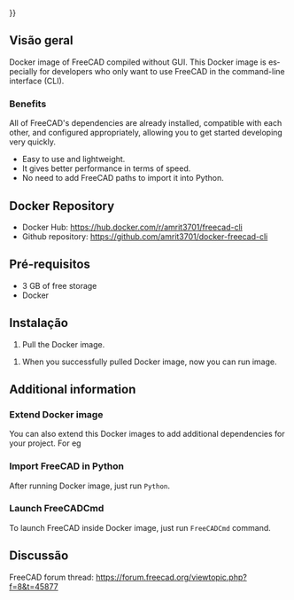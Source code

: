 <languages/>
{{UnfinishedDocu{{#translation:}}}}

{{Docnav
|[[Compile_on_Docker/pt-br|Compilar no Docker]]
|[[Compiling_(Speeding_up)/pt-br|Compilação (Acelerada)]]
}}

{{TOCright}}

<span id="Overview"></span>
==Visão geral==

<div lang="en" dir="ltr" class="mw-content-ltr">
Docker image of FreeCAD compiled without GUI. This Docker image is especially for developers who only want to use FreeCAD in the command-line interface (CLI).
</div>

<div lang="en" dir="ltr" class="mw-content-ltr">
===Benefits===
</div>

<div lang="en" dir="ltr" class="mw-content-ltr">
All of FreeCAD's dependencies are already installed, compatible with each other, and configured appropriately, allowing you to get started developing very quickly.
* Easy to use and lightweight.
* It gives better performance in terms of speed.
* No need to add FreeCAD paths to import it into Python.
</div>

<div lang="en" dir="ltr" class="mw-content-ltr">
==Docker Repository==
</div> 

<div lang="en" dir="ltr" class="mw-content-ltr">
* Docker Hub: https://hub.docker.com/r/amrit3701/freecad-cli
* Github repository: https://github.com/amrit3701/docker-freecad-cli
</div>

<span id="Prerequisites"></span>
== Pré-requisitos == 

<div lang="en" dir="ltr" class="mw-content-ltr">
* 3 GB of free storage
* Docker
</div>

<span id="Installation"></span>
==Instalação== 

<div lang="en" dir="ltr" class="mw-content-ltr">
# Pull the Docker image.
</div>{{Code|lang=bash|code=
docker pull amrit3701/freecad-cli:latest
}}
<div lang="en" dir="ltr" class="mw-content-ltr">
# When you successfully pulled Docker image, now you can run image.
</div>{{Code|lang=bash|code=
docker run -it amrit3701/freecad-cli:lastest bash
}}


<div lang="en" dir="ltr" class="mw-content-ltr">
==Additional information==
</div> 

<div lang="en" dir="ltr" class="mw-content-ltr">
===Extend Docker image===
</div> 

<div lang="en" dir="ltr" class="mw-content-ltr">
You can also extend this Docker images to add additional dependencies for your project. For eg
</div>
{{Code|lang=docker|code=

# Dockerfile

FROM amrit3701/freecad-cli:lastest

# Add additional dependencies

# pip3.8 install <some_package>
}}

<div lang="en" dir="ltr" class="mw-content-ltr">
===Import FreeCAD in Python===
</div> 

<div lang="en" dir="ltr" class="mw-content-ltr">
After running Docker image, just run <code>Python</code>.
</div>

{{Code|lang=bash|code=
$ docker run -it amrit3701/freecad-cli:lastest bash
root@f0ec904cf9b9:/# python3.8
Python 3.8.5 (default, Jul 20 2020, 19:48:14)
[GCC 7.5.0] on linux
Type "help", "copyright", "credits" or "license" for more information.
>>> import FreeCAD
>>> import Part
>>> import Draft
>>> import Arch
}}

<div lang="en" dir="ltr" class="mw-content-ltr">
===Launch FreeCADCmd===
</div> 

<div lang="en" dir="ltr" class="mw-content-ltr">
To launch FreeCAD inside Docker image, just run <code>FreeCADCmd</code> command.
</div>

<span id="Discussion"></span>
==Discussão== 

<div lang="en" dir="ltr" class="mw-content-ltr">
FreeCAD forum thread: https://forum.freecad.org/viewtopic.php?f=8&t=45877
</div>


{{Docnav
|[[Compile_on_Docker/pt-br|Compilar no Docker]]
|[[Compiling_(Speeding_up)/pt-br|Compilação (Acelerada)]]
}}